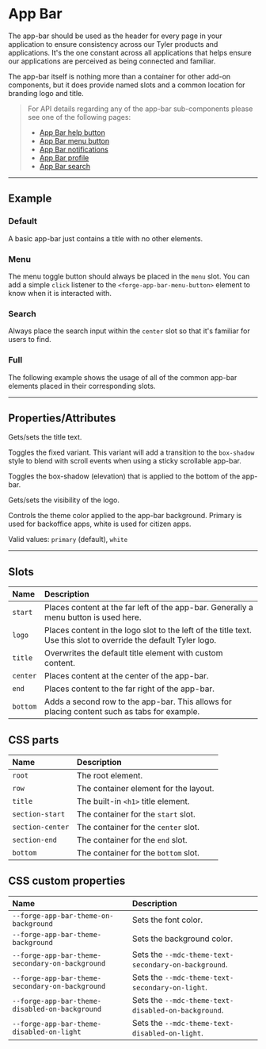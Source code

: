
<PageSection>

# App Bar

The app-bar should be used as the header for every page in your application to ensure consistency across our
Tyler products and applications. It's the one constant across all applications that helps ensure our applications
are perceived as being connected and familiar.

The app-bar itself is nothing more than a container for other add-on components, but it does provide named slots
and a common location for branding logo and title.

> For API details regarding any of the app-bar sub-components please see one of the following pages:
> * [App Bar help button](?path=/docs/components-app-bar-help-button--default)
> * [App Bar menu button](?path=/docs/components-app-bar-menu-button--default)
> * [App Bar notifications](?path=/docs/components-app-bar-notifications--default)
> * [App Bar profile](?path=/docs/components-app-bar-profile--default)
> * [App Bar search](?path=/docs/components-app-bar-search--default)

</PageSection>

---

<PageSection>

## Example

### Default

A basic app-bar just contains a title with no other elements.

<LiveDemo layout="column" fullWidth codeHtml={AppBarDefaultCodeHtml()}>
  <AppBarDemo />
</LiveDemo>

### Menu

The menu toggle button should always be placed in the `menu` slot. You can add a simple `click` listener to the
`<forge-app-bar-menu-button>` element to know when it is interacted with.

<LiveDemo layout="column" fullWidth codeHtml={AppBarMenuCodeHtml()} codeTs={AppBarMenuCodeTs()}>
  <AppBarDemo hasMenu />
</LiveDemo>


### Search

Always place the search input within the `center` slot so that it's familiar for users to find.

<LiveDemo layout="column" fullWidth codeHtml={AppBarSearchCodeHtml()} codeTs={AppBarSearchCodeTs()}>
  <AppBarDemo hasSearch />
</LiveDemo>

### Full

The following example shows the usage of all of the common app-bar elements placed in their corresponding slots.

<LiveDemo layout="column" fullWidth codeHtml={AppBarFullCodeHtml()}>
  <AppBarDemo title="Full" hasMenu hasSearch hasHelp hasNotifications hasAppLauncher hasProfile />
</LiveDemo>

</PageSection>

---

<PageSection>

## Properties/Attributes

<PropertyDef name="titleText" type="string" defaultValue="undefined">

  Gets/sets the title text.

</PropertyDef>

<PropertyDef name="fixed" type="boolean" defaultValue="false">

  Toggles the fixed variant. This variant will add a transition to the `box-shadow` style to blend with scroll events when using a sticky scrollable app-bar.

</PropertyDef>

<PropertyDef name="raised" type="boolean" defaultValue="true">

  Toggles the box-shadow (elevation) that is applied to the bottom of the app-bar.

</PropertyDef>

<PropertyDef name="logo" type="boolean"  defaultValue="true">

  Gets/sets the visibility of the logo.

</PropertyDef>

<PropertyDef name="theme" type="string | null" prop={false}  defaultValue="primary">

  Controls the theme color applied to the app-bar background. Primary is used for backoffice apps, white is used for citizen apps.
  
  Valid values: `primary` (default), `white`

</PropertyDef>

</PageSection>

---

<PageSection>

## Slots

| Name                 | Description
| :--------------------| :-----------------
| `start`              | Places content at the far left of the app-bar. Generally a menu button is used here.
| `logo`               | Places content in the logo slot to the left of the title text. Use this slot to override the default Tyler logo.
| `title`              | Overwrites the default title element with custom content.
| `center`             | Places content at the center of the app-bar.
| `end`                | Places content to the far right of the app-bar.
| `bottom`             | Adds a second row to the app-bar. This allows for placing content such as tabs for example.

</PageSection>

<PageSection>

## CSS parts

| Name                   | Description
| :----------------------| :----------------
| `root`                 | The root element.
| `row`                  | The container element for the layout.
| `title`                | The built-in `<h1>` title element.
| `section-start`        | The container for the `start` slot.
| `section-center`       | The container for the `center` slot.
| `section-end`          | The container for the `end` slot.
| `bottom`               | The container for the `bottom` slot.

</PageSection>

<PageSection>

## CSS custom properties

| Name                                                | Description
| :---------------------------------------------------| :----------------
| `--forge-app-bar-theme-on-background`                 | Sets the font color.
| `--forge-app-bar-theme-background`                    | Sets the background color.
| `--forge-app-bar-theme-secondary-on-background`       | Sets the `--mdc-theme-text-secondary-on-background`.
| `--forge-app-bar-theme-secondary-on-background`       | Sets the `--mdc-theme-text-secondary-on-light`.
| `--forge-app-bar-theme-disabled-on-background`        | Sets the `--mdc-theme-text-disabled-on-background`.
| `--forge-app-bar-theme-disabled-on-light`             | Sets the `--mdc-theme-text-disabled-on-light`.

</PageSection>

